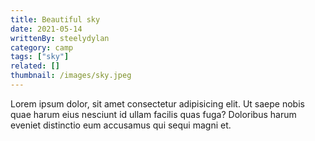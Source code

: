 ```yaml
---
title: Beautiful sky
date: 2021-05-14
writtenBy: steelydylan
category: camp
tags: ["sky"]
related: []
thumbnail: /images/sky.jpeg
---
```


Lorem ipsum dolor, sit amet consectetur adipisicing elit. Ut saepe nobis quae harum eius nesciunt id ullam facilis quas fuga? Doloribus harum eveniet distinctio eum accusamus qui sequi magni et.
